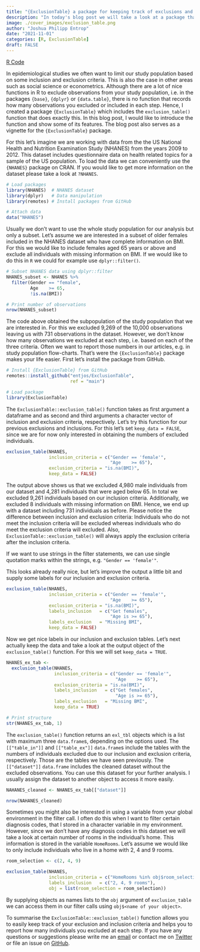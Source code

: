 ```yaml
---
title: "{ExclusionTable} a package for keeping track of exclusions and inclusions"
description: "In today's blog post we will take a look at a package that allows you to keep track of the number of observations that you in- or exclude from your dataset or study population. For this I will introduce the `ExclusionTable` package, which provides a usufull function this job."
image: ./cover_images/exclusion_table.png
author: "Joshua Philipp Entrop"
date: "2021-11-01"
categories: [R, ExclusionTable]
draft: FALSE
---
```


[R Code](/rcode/exclusion_table.txt){.btn .btn-outline-primary .btn role="button"}

In epidemiological studies we often want to limit our study population based on some inclusion and exclusion criteria. This is also the case in other areas such as social science or econometrics. Although there are a lot of nice functions in R to exclude observations from your study population, i.e. in the packages `{base}`, `{dplyr}` or `{data.table}`, there is no function that records how many observations you excluded or included in each step. Hence, I created a package `{ExclusionTable}` which includes the `exclusion_table()` function that does exactly this. In this blog post, I would like to introduce the function and show some of its features. The blog post also serves as a vignette for the `{ExclusionTable}` package.

For this let's imagine we are working with data from the the US National Health and Nutrition Examination Study (NHANES) from the years 2009 to 2012. This dataset includes questionnaire data on health related topics for a sample of the US population. To load the data we can conveniently use the `{NHANES}` package on CRAN. If you would like to get more information on the dataset please take a look at `?NHANES`.

```r
# Load packages
library(NHANES)  # NHANES dataset
library(dplyr)   # Data manipulation
library(remotes) # Install packages from GitHub

# Attach data
data("NHANES")
```

Usually we don't want to use the whole study population for our analysis but only a subset. Let's assume we are interested in a subset of older females included in the NHANES dataset who have complete information on BMI. For this we would like to include females aged 65 years or above and exclude all individuals with missing information on BMI. If we would like to do this in `R` we could for example use `dplyr::filter()`.

```r
# Subset NHANES data using dplyr::filter
NHANES_subset <- NHANES %>% 
  filter(Gender == "female",
         Age    >= 65,
         !is.na(BMI))

# Print number of observations
nrow(NHANES_subset)
```

The code above obtained the subpopulation of the study population that we are interested in. For this we excluded 9,269 of the 10,000 observations leaving us with 731 observations in the dataset. However, we don't know how many observations we excluded at each step, i.e. based on each of the three criteria. Often we want to report those numbers in our articles, e.g. in study population flow-charts. That's were the `{ExclusionTable}` package makes your life easier. First let's install the package from GitHub.

```r
# Install {ExclusionTable} from GitHub
remotes::install_github("entjos/ExclusionTable",
                        ref = "main")
```

```r
# Load package
library(ExclusionTable)
```

The `ExclusionTable::exclusion_table()` function takes as first argument a dataframe and as second and third arguments a character vector of inclusion and exclusion criteria, respectively. Let's try this function for our previous exclusions and inclusions. For this let's set `keep_data = FALSE`, since we are for now only interested in obtaining the numbers of excluded individuals.

```r
exclusion_table(NHANES,
                inclusion_criteria = c("Gender == 'female'",
                                       "Age    >= 65"),
                exclusion_criteria = "is.na(BMI)",
                keep_data = FALSE)
```

The output above shows us that we excluded 4,980 male individuals from our dataset and 4,281 individuals that were aged below 65. In total we excluded 9,261 individuals based on our inclusion criteria. Additionally, we excluded 8 individuals with missing information on BMI. Hence, we end up with a dataset including 731 individuals as before. Please notice the difference between inclusion and exclusion criteria: Individuals who do not meet the inclusion criteria will be excluded whereas individuals who do meet the exclusion criteria will excluded. Also, `ExclusionTable::exclusion_table()` will always apply the exclusion criteria after the inclusion criteria.

If we want to use strings in the filter statements, we can use single quotation marks within the strings, e.g. `"Gender == 'female'"`.

This looks already really nice, but let's improve the output a little bit and supply some labels for our inclusion and exclusion criteria.

```r
exclusion_table(NHANES,
                inclusion_criteria = c("Gender == 'female'",
                                       "Age    >= 65"),
                exclusion_criteria = "is.na(BMI)",
                labels_inclusion   = c("Get females",
                                       "Age is >= 65"),
                labels_exclusion   = "Missing BMI",
                keep_data = FALSE)
```

Now we get nice labels in our inclusion and exclusion tables. Let's next actually keep the data and take a look at the output object of the `exclusion_table()` function. For this we will set `keep_data = TRUE`.

```r
NHANES_ex_tab <- 
  exclusion_table(NHANES,
                  inclusion_criteria = c("Gender == 'female'",
                                         "Age    >= 65"),
                  exclusion_criteria = "is.na(BMI)",
                  labels_inclusion   = c("Get females",
                                         "Age is >= 65"),
                  labels_exclusion   = "Missing BMI",
                  keep_data = TRUE)

# Print structure
str(NHANES_ex_tab, 1)
```

The `exclusion_table()` function returns an `exl_tbl` objects which is a list with maximum three `data.frame`s, depending on the options used. The `[["table_in"]]` and `[["table_ex"]]` `data.frame`s include the tables with the numbers of individuals excluded due to our inclusion and exclusion criteria, respectively. Those are the tables we have seen previously. The `[["dataset"]]` `data.frame` includes the cleaned dataset without the excluded observations. You can use this dataset for your further analysis. I usually assign the dataset to another object to access it more easily.

```r
NAHANES_cleaned <- NHANES_ex_tab[["dataset"]]

nrow(NAHANES_cleaned)
```

Sometimes you might also be interested in using a variable from your global environment in the filter call. I often do this when I want to filter certain diagnosis codes, that I stored in a character variable in my environment. However, since we don't have any diagnosis codes in this dataset we will take a look at certain number of rooms in the individual's home. This information is stored in the variable `HomeRooms`. Let's assume we would like to only include individuals who live in a home with 2, 4 and 9 rooms.

```r
room_selection <- c(2, 4, 9)

exclusion_table(NHANES,
                inclusion_criteria = c("HomeRooms %in% obj$room_selection"),
                labels_inclusion   = c("2, 4, 9 rooms"),
                obj = list(room_selection = room_selection))
```

By supplying objects as names lists to the `obj` argument of `exclusion_table` we can access them in our filter calls using `obj$<name of your object>`.

To summarise the `ExclusionTable::exclusion_table()` function allows you to easily keep track of your exclusion and inclusion criteria and helps you to report how many individuals you excluded at each step. If you have any questions or suggestions please write me an [email](mailto:joshuaentrop@posteo.de) or contact me on [Twitter](twitter.com/entjos) or file an issue on [GitHub](https://github.com/entjos/ExclusionTable).
